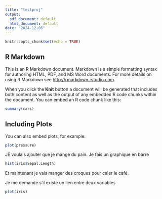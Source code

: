 ```yaml
---
title: "testproj"
output:
  pdf_document: default
  html_document: default
date: "2024-12-06"
---
```


```r
knitr::opts_chunk$set(echo = TRUE)
```

## R Markdown

This is an R Markdown document. Markdown is a simple formatting syntax for authoring HTML, PDF, and MS Word documents. For more details on using R Markdown see <http://rmarkdown.rstudio.com>.

When you click the **Knit** button a document will be generated that includes both content as well as the output of any embedded R code chunks within the document. You can embed an R code chunk like this:

```r
summary(cars)
```

## Including Plots

You can also embed plots, for example:

```r
plot(pressure)
```
JE voulais ajouter que je mange du pain.
Je fais un graphique en barre
```r
hist(iris$Sepal.Length)
```
Et maintenant je vais manger des croques pour caler le café.

Je me demande s'il existe un lien entre deux variables
```r
plot(iris)
```



